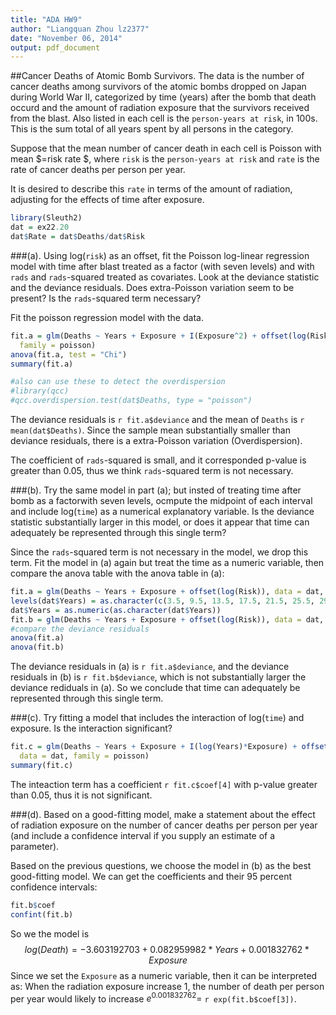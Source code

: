```yaml
---
title: "ADA HW9"
author: "Liangquan Zhou lz2377"
date: "November 06, 2014"
output: pdf_document
---
```


##Cancer Deaths of Atomic Bomb Survivors. 
The data is the number of cancer deaths among survivors of the atomic bombs dropped on Japan during World War II, categorized by time (years) after the bomb that death occurd and the amount of radiation exposure that the survivors received from the blast. Also listed in each cell is the `person-years at risk`, in 100s. This is the sum total of all years spent by all persons in the category. 

Suppose that the mean number of cancer death in each cell is Poisson with mean $\mu=risk \times rate $, where `risk` is the `person-years at risk` and `rate` is the rate of cancer deaths per person per year. 

It is desired to describe this `rate` in terms of the amount of radiation, adjusting for the effects of time after exposure.

```r
library(Sleuth2)
dat = ex22.20
dat$Rate = dat$Deaths/dat$Risk
```

###(a). Using log(`risk`) as an offset, fit the Poisson log-linear regression model with time after blast treated as a factor (with seven levels) and with `rads` and `rads`-squared treated as covariates. Look at the deviance statistic and the deviance residuals. Does extra-Poisson variation seem to be present? Is the `rads`-squared term necessary?

Fit the poisson regression model with the data. 
```r
fit.a = glm(Deaths ~ Years + Exposure + I(Exposure^2) + offset(log(Risk)), data = dat, 
  family = poisson)
anova(fit.a, test = "Chi")
summary(fit.a)
```

```r
#also can use these to detect the overdispersion
#library(qcc)
#qcc.overdispersion.test(dat$Deaths, type = "poisson")
```
The deviance residuals is `r fit.a$deviance` and the mean of `Deaths` is `r mean(dat$Deaths)`. Since the sample mean substantially smaller than deviance residuals, there is a extra-Poisson variation (Overdispersion). 

The coefficient of `rads`-squared is small, and it corresponded p-value is greater than 0.05, thus we think `rads`-squared term is not necessary.


###(b). Try the same model in part (a); but insted of treating time after bomb as a factorwith seven levels, ocmpute the midpoint of each interval and include log(`time`) as a numerical explanatory variable. Is the deviance statistic substantially larger in this model, or does it appear that time can adequately be represented through this single term?

Since the `rads`-squared term is not necessary in the model, we drop this term. Fit the model in (a) again but treat the time as a numeric variable, then compare the anova table with the anova table in (a):
```r
fit.a = glm(Deaths ~ Years + Exposure + offset(log(Risk)), data = dat, family = poisson)
levels(dat$Years) = as.character(c(3.5, 9.5, 13.5, 17.5, 21.5, 25.5, 29.5))
dat$Years = as.numeric(as.character(dat$Years))
fit.b = glm(Deaths ~ Years + Exposure + offset(log(Risk)), data = dat, family = poisson)
#compare the deviance residuals
anova(fit.a)
anova(fit.b)
```

The deviance residuals in (a) is `r fit.a$deviance`, and the deviance residuals in (b) is `r fit.b$deviance`, which is not substantially larger the deviance rediduals in (a). So we conclude that time can adequately be represented through this single term.
 

###(c). Try fitting a model that includes the interaction of log(`time`) and exposure. Is the interaction significant?

```r
fit.c = glm(Deaths ~ Years + Exposure + I(log(Years)*Exposure) + offset(log(Risk)), 
  data = dat, family = poisson)
summary(fit.c)
```

The inteaction term has a coefficient `r fit.c$coef[4]` with p-value greater than 0.05, thus it is not significant.

###(d). Based on a good-fitting model, make a statement about the effect of radiation exposure on the number of cancer deaths per person per year (and include a confidence interval if you supply an estimate of a parameter).

Based on the previous questions, we choose the model in (b) as the best good-fitting model. We can get the coefficients and their 95 percent confidence intervals:

```r
fit.b$coef
confint(fit.b)
```

So we the model is 
$$
log(Death) = -3.603192703 + 0.082959982 * Years + 0.001832762 * Exposure
$$
Since we set the `Exposure` as a numeric variable, then it can be interpreted as: When the radiation exposure increase 1, the number of death per person per year would likely to increase $e^{0.001832762}=$ `r exp(fit.b$coef[3])`.

